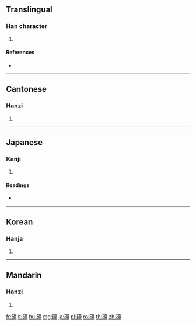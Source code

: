{{character info/new}}
==Translingual==

===Han character===
{{Han char|rn=112|rad=石|as=09|sn=14|four=10627|canj=MRYBB}}

# {{defn|Han|sort=石09}}

====References====
* {{Han ref|kx=0833.291|dkj=24362|hdz=42445.030|uh=78B2|ud=30898|bh=E2EB|bd=58091}}

----

==Cantonese==

===Hanzi===
{{yue-hanzi|jyut=|y=dai3}}

# {{defn|lang=yue|sort=石09}}

----

==Japanese==

===Kanji===
{{ja-kanji|grade=|rs=石09}}

# {{defn|lang=ja|sort=石09}}

====Readings====
* {{ja-readings|on=[[てい]] (tei)|kun=|nanori=}}

----

==Korean==

===Hanja===
{{ko-hanja|hangeul=제|eumhun=|rv=je|mr=che|y=cey}}

# {{defn|lang=ko|sort=石09}}

----

==Mandarin==

===Hanzi===
{{cmn-hanzi|pin=[[chā]] ([[cha1]]), [[dì]] ([[di4]]), [[zhā]] ([[zha1]]), [[zhǎ]] ([[zha3]])|wg=ch'a<sup>1</sup>, ti<sup>4</sup>, cha<sup>1</sup>, cha<sup>3</sup>}}

# {{defn|lang=cmn|sort=石09}}

[[fr:碲]]
[[lt:碲]]
[[hu:碲]]
[[mg:碲]]
[[ja:碲]]
[[pl:碲]]
[[ro:碲]]
[[th:碲]]
[[zh:碲]]